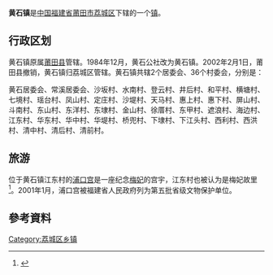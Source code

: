{{中国乡级行政区
| 行政区全称 = 黄石镇
| 景观照片文件名 =
| 景观照片描述 =
| 汉语拼音 = 
| 上级行政区 = [[福建省|福建省]][[莆田市|莆田市]]
| 行政区类别 = [[镇|镇]]
| 行政区划代码 = 350304101
| 地理坐标 = {{coord|25.379|N|119.0732|E|display=inline,title|scale:30000_region:CN}}
| 总面积 = 
| 户籍人口 = 
| 户籍人口年份 =
| 常住人口 = 
| 常住人口年份 = 
| 人口密度 = 
| 领导人职务1 =
| 领导人姓名1 =
| 领导人职务2 =
| 领导人姓名2 =
| 行政区划 = 2个居委会、36个村委会
| 官方网站 =
| 政府驻地 = 
| 邮政编码 = 351144
| 毗邻行政区 = 
| 位置图文件名 = 
| 位置图描述 = 
}}

'''黄石镇'''是[[中华人民共和国|中国]][[福建省|福建省]][[莆田市|莆田市]][[荔城区|荔城区]]下辖的一个[[建制镇|镇]]。

== 行政区划 ==

黄石镇原属[[莆田县|莆田县]]管辖。1984年12月，黄石公社改为黄石镇。2002年2月1日，莆田县撤销，黄石镇归荔城区管辖。黄石镇共辖2个居委会、36个村委会，分别是：

黄石居委会、常溪居委会、沙坂村、水南村、登云村、井后村、和平村、横塘村、七境村、瑶台村、凤山村、定庄村、沙堤村、天马村、惠上村、惠下村、屏山村、斗南村、东山村、东洋村、东埭村、金山村、徐厝村、东甲村、遮浪村、海边村、江东村、华东村、华中村、华堤村、桥兜村、下埭村、下江头村、西利村、西洪村、清中村、清后村、清前村。

== 旅游 ==

位于黄石镇江东村的[[浦口宫|浦口宫]]是一座纪念[[梅妃|梅妃]]的宫宇，江东村也被认为是梅妃故里<ref> {{cite web |url=http://www.ptqz.cn/zjpt/showart.asp?type=2&id=55 |title=省级文物保护单位浦口宫 |accessdate=2008-10-10 |date=2006-10-12 |publisher=莆田华侨中学 |language=zh-hans }}{{dead link|date=2018年5月 |bot=InternetArchiveBot |fix-attempted=yes }}</ref>。2001年1月，浦口宫被福建省人民政府列为第五批省级文物保护单位。

==參考資料==
<div class="references-small">
<references />
</div>

{{荔城区行政区划}}
[[Category:荔城区乡镇|Category:荔城区乡镇]]